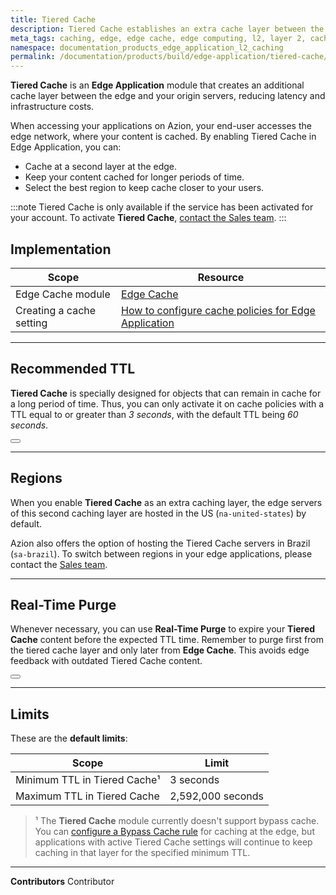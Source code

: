 ```yaml
---
title: Tiered Cache
description: Tiered Cache establishes an extra cache layer between the edge and your origin servers, effectively lowering latency and minimizing infrastructure expenses.
meta_tags: caching, edge, edge cache, edge computing, l2, layer 2, cache layer, purge cache, tiered cache
namespace: documentation_products_edge_application_l2_caching
permalink: /documentation/products/build/edge-application/tiered-cache/
---
```



**Tiered Cache** is an **Edge Application** module that creates an additional cache layer between the edge and your origin servers, reducing latency and infrastructure costs.

When accessing your applications on Azion, your end-user accesses the edge network, where your content is cached. By enabling Tiered Cache in Edge Application, you can:

- Cache at a second layer at the edge.
- Keep your content cached for longer periods of time.
- Select the best region to keep cache closer to your users.

:::note
Tiered Cache is only available if the service has been activated for your account. To activate **Tiered Cache**, [contact the Sales team](https://www.azion.com/en/contact-sales/).
:::

## Implementation

| Scope | Resource |
| --- | --- |
| Edge Cache module | [Edge Cache](/en/documentation/products/build/edge-application/edge-cache/)  |
| Creating a cache setting | [How to configure cache policies for Edge Application](/en/documentation/products/guides/cache-settings/) |

---

## Recommended TTL

**Tiered Cache** is specially designed for objects that can remain in cache for a long period of time. Thus, you can only activate it on cache policies with a TTL equal to or greater than *3 seconds*, with the default TTL being *60 seconds*.

<Button href="/en/documentation/products/build/edge-application/cache-settings/#browser-cache-settings" text="Learn more about expiration settings"></Button>

---

## Regions

When you enable **Tiered Cache** as an extra caching layer, the edge servers of this second caching layer are hosted in the US (`na-united-states`) by default. 

Azion also offers the option of hosting the Tiered Cache servers in Brazil (`sa-brazil`). To switch between regions in your edge applications, please contact the [Sales team](https://www.azion.com/en/contact-sales/).

---

## Real-Time Purge

Whenever necessary, you can use **Real-Time Purge** to expire your **Tiered Cache** content before the expected TTL time. Remember to purge first from the tiered cache layer and only later from **Edge Cache**. This avoids edge feedback with outdated Tiered Cache content.

<Button href="/en/documentation/products/build/edge-application/real-time-purge/" text="Learn more about Real-Time Purge"></Button>

---

## Limits

These are the **default limits**:

| Scope | Limit |
| --- | --- |
| Minimum TTL in Tiered Cache¹ | 3 seconds |
| Maximum TTL in Tiered Cache | 2,592,000 seconds |

> ¹ The **Tiered Cache** module currently doesn't support bypass cache. You can [configure a Bypass Cache rule](/en/documentation/products/build/edge-application/rules-engine/#bypass-cache) for caching at the edge, but applications with active Tiered Cache settings will continue to keep caching in that layer for the specified minimum TTL.

---


**Contributors** <ContributorList>Contributor</ContributorList>
